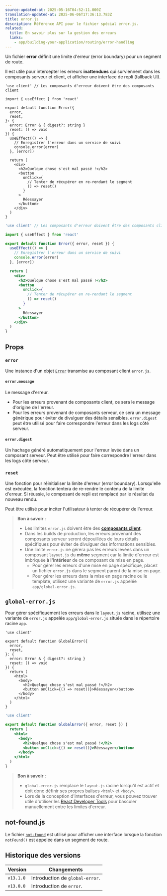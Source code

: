 ```yaml
---
source-updated-at: 2025-05-16T04:52:11.000Z
translation-updated-at: 2025-06-06T17:36:13.783Z
title: error.js
description: Référence API pour le fichier spécial error.js.
related:
  title: En savoir plus sur la gestion des erreurs
  links:
    - app/building-your-application/routing/error-handling
---
```


Un fichier **error** définit une limite d'erreur (error boundary) pour un segment de route.

Il est utile pour intercepter les erreurs **inattendues** qui surviennent dans les composants serveur et client, et afficher une interface de repli (fallback UI).

```tsx filename="app/dashboard/error.tsx" switcher
'use client' // Les composants d'erreur doivent être des composants client

import { useEffect } from 'react'

export default function Error({
  error,
  reset,
}: {
  error: Error & { digest?: string }
  reset: () => void
}) {
  useEffect(() => {
    // Enregistrer l'erreur dans un service de suivi
    console.error(error)
  }, [error])

  return (
    <div>
      <h2>Quelque chose s'est mal passé !</h2>
      <button
        onClick={
          // Tenter de récupérer en re-rendant le segment
          () => reset()
        }
      >
        Réessayer
      </button>
    </div>
  )
}
```

```jsx filename="app/dashboard/error.js" switcher
'use client' // Les composants d'erreur doivent être des composants client

import { useEffect } from 'react'

export default function Error({ error, reset }) {
  useEffect(() => {
    // Enregistrer l'erreur dans un service de suivi
    console.error(error)
  }, [error])

  return (
    <div>
      <h2>Quelque chose s'est mal passé !</h2>
      <button
        onClick={
          // Tenter de récupérer en re-rendant le segment
          () => reset()
        }
      >
        Réessayer
      </button>
    </div>
  )
}
```

## Props

### `error`

Une instance d'un objet [`Error`](https://developer.mozilla.org/docs/Web/JavaScript/Reference/Global_Objects/Error) transmise au composant client `error.js`.

#### `error.message`

Le message d'erreur.

- Pour les erreurs provenant de composants client, ce sera le message d'origine de l'erreur.
- Pour les erreurs provenant de composants serveur, ce sera un message générique pour éviter de divulguer des détails sensibles. `error.digest` peut être utilisé pour faire correspondre l'erreur dans les logs côté serveur.

#### `error.digest`

Un hachage généré automatiquement pour l'erreur levée dans un composant serveur. Peut être utilisé pour faire correspondre l'erreur dans les logs côté serveur.

### `reset`

Une fonction pour réinitialiser la limite d'erreur (error boundary). Lorsqu'elle est exécutée, la fonction tentera de re-rendre le contenu de la limite d'erreur. Si réussie, le composant de repli est remplacé par le résultat du nouveau rendu.

Peut être utilisé pour inciter l'utilisateur à tenter de récupérer de l'erreur.

> **Bon à savoir** :
>
> - Les limites `error.js` doivent être des **[composants client](/docs/app/building-your-application/rendering/client-components)**.
> - Dans les builds de production, les erreurs provenant des composants serveur seront dépouillées de leurs détails spécifiques pour éviter de divulguer des informations sensibles.
> - Une limite `error.js` ne gérera pas les erreurs levées dans un composant `layout.js` du **même** segment car la limite d'erreur est imbriquée **à l'intérieur** de ce composant de mise en page.
>   - Pour gérer les erreurs d'une mise en page spécifique, placez un fichier `error.js` dans le segment parent de la mise en page.
>   - Pour gérer les erreurs dans la mise en page racine ou le template, utilisez une variante de `error.js` appelée `app/global-error.js`.

## `global-error.js`

Pour gérer spécifiquement les erreurs dans le `layout.js` racine, utilisez une variante de `error.js` appelée `app/global-error.js` située dans le répertoire racine `app`.

```tsx filename="app/global-error.tsx" switcher
'use client'

export default function GlobalError({
  error,
  reset,
}: {
  error: Error & { digest?: string }
  reset: () => void
}) {
  return (
    <html>
      <body>
        <h2>Quelque chose s'est mal passé !</h2>
        <button onClick={() => reset()}>Réessayer</button>
      </body>
    </html>
  )
}
```

```jsx filename="app/global-error.js" switcher
'use client'

export default function GlobalError({ error, reset }) {
  return (
    <html>
      <body>
        <h2>Quelque chose s'est mal passé !</h2>
        <button onClick={() => reset()}>Réessayer</button>
      </body>
    </html>
  )
}
```

> **Bon à savoir** :
>
> - `global-error.js` remplace le `layout.js` racine lorsqu'il est actif et doit donc définir ses propres balises `<html>` et `<body>`.
> - Lors de la conception d'interfaces d'erreur, vous pouvez trouver utile d'utiliser les [React Developer Tools](https://react.dev/learn/react-developer-tools) pour basculer manuellement entre les limites d'erreur.

## not-found.js

Le fichier [`not-found`](https://nextjs.org/docs/app/api-reference/file-conventions/not-found) est utilisé pour afficher une interface lorsque la fonction `notFound()` est appelée dans un segment de route.

## Historique des versions

| Version   | Changements                    |
| --------- | ------------------------------ |
| `v13.1.0` | Introduction de `global-error`. |
| `v13.0.0` | Introduction de `error`.        |